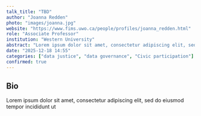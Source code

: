 ```yaml
---
talk_title: "TBD"
author: "Joanna Redden"
photo: "images/joanna.jpg"
website: "https://www.fims.uwo.ca/people/profiles/joanna_redden.html"
role: "Associate Professor"
institution: "Western University"
abstract: "Lorem ipsum dolor sit amet, consectetur adipiscing elit, sed do eiusmod tempor incididunt ut"
date: "2025-12-18 14:55"
categories: ["data justice", "data governance", "Civic participation"]
confirmed: true
---
```


## Bio
Lorem ipsum dolor sit amet, consectetur adipiscing elit, sed do eiusmod tempor incididunt ut